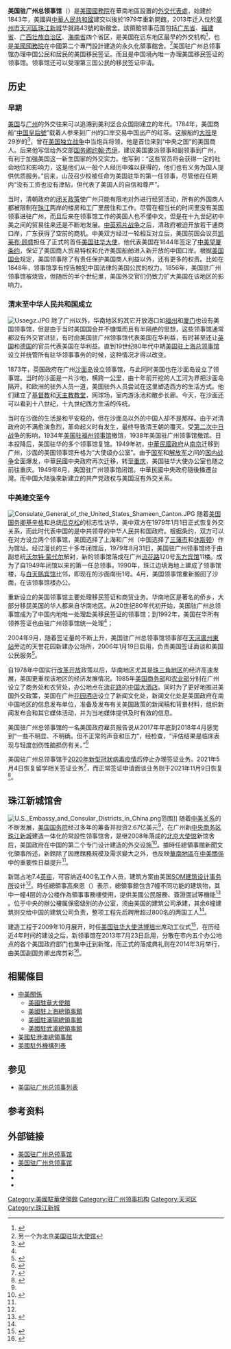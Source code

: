 {{Infobox diplomatic mission
|name = 美国驻广州总领事馆
|native_name = {{lang|en|Consulate General of the United States, Guangzhou}}
|logo = [[File:Seal_of_the_United_States_Department_of_State.svg|120px]]
|image= Consulate General of the United States in Guangzhou.jpg
|open = 1979年
|caption = <center>美國領事館位於[[珠江新城|珠江新城]]的新館舍</center>
|address = [[天河区|天河区]][[珠江新城|珠江新城]]华就路43号
|location = {{CHN}}[[廣州市|廣州市]]
|consul_general = 耿欣<small>（{{lang|en|Lisa K. Heller}}）</small>
|department = {{flagicon|USA}} [[美國驻华大使馆|美國驻华大使馆]]
  |lat_degrees = 23
  |lat_minutes = 11
  |lat_seconds = 59
  |lat_direction = N
  |long_degrees = 113
  |long_minutes = 31
  |long_seconds = 59
  |long_direction = E
}}

'''美国驻广州总领事馆'''（{{lang-en|'''Consulate General of the United States in Guangzhou'''}}）是[[美國國務院|美國國務院]]在華南地區設置的[[外交代表機構|外交代表處]]，始建於1843年，美國與[[中華人民共和國|中華人民共和國]]建交以後於1979年重新開館，2013年迁入位於[[廣州市|廣州市]][[天河區|天河區]][[珠江新城|珠江新城]]华就路43號的新館舍。該領館领事范围包括[[广东省|广东省]]、[[福建省|福建省]]、[[广西壮族自治区|广西壮族自治区]]、[[海南省|海南省]]四个省区，是美国在远东地区最早的外交机构<ref name="history">{{cite web|url=https://china.usembassy-china.org.cn/zh/embassy-consulates-zh/guanghzou-zh/|title=美国驻广州总领事馆|publisher=美国驻广州总领事馆|access-date=2018-07-08|archive-date=2018-07-08|archive-url=https://web.archive.org/web/20180708075438/https://china.usembassy-china.org.cn/zh/embassy-consulates-zh/guanghzou-zh/|dead-url=no}}</ref>，也是[[美國國務院|美國國務院]]在中國第二个專門設計建造的永久化領事館舍。<ref>另一个为北京[[美国驻华大使馆|美国驻华大使馆]]</ref>美国驻广州总领事馆办理中国公民和居民的美国移民签证。而且是中国境內唯一办理美国移民签证的领事馆。领事馆还可以受理第三国公民的移民签证申请。

== 历史 ==
=== 早期 ===
[[美国|美国]]与[[广州|广州]]的外交往来可以追溯到美利坚合众国刚建立的年代。1784年，美国商船“[[中国皇后號|中国皇后號]]”载着人参来到广州的口岸交易中国出产的红茶。这艘船的[[大班|大班]]是29岁的{{Link-en|山茂召|Samuel Shaw (consul)}}<ref>{{Cite book |title= The journals of Major Samuel Shaw, the first American consul at Canton |url= https://archive.org/details/journalsofmajors00shawiala |author=Josiah Quincy |location=Boston |publisher=Wm. Crosby and H. P. Nichols |date=1847 <!--https://archive.org/details/journalsofmajors00shawiala -->}}</ref>，曾在[[美国独立战争|美国独立战争]]中当炮兵将领，他是首位来到“中央之国”的美国商人。后来他写信给外交部[[美国国务卿|国务卿]][[约翰·杰伊|约翰·杰伊]]，建议美国委派领事和副领事到广州，有利于加强美国这一新生国家的外交实力。他写到：“这些官员将会获得一定的社会地位和影响力，这是他们从一般个人经历中难以获得的，他们也有义务为国人提供优质服务。”后来，山茂召少校被任命为美国驻华的第一任领事，尽管他在任期内“没有工资也没有津贴，但代表了美国人的自信和尊严”。

当时，清朝政府的[[锁国政策|闭关政策]]使广州只能有限地对外进行经贸活动，所有的外国商人都被限制在[[珠江|珠江]]两岸的楼房和工厂里居住和工作。尽管在相当长的时间里没有美国领事进驻广州，而且后来在领事馆工作的美国人也不懂中文，但是在十九世纪初中美之间的贸易往来还是不断地发展。[[中英鸦片战争|中英鸦片战争]]之后，清政府被迫开放若干通商口岸，广东获得了空前的商机。中美双方经过一轮相互对立后，美国前国会议员[[凯莱布·顾盛|凯莱布·顾盛]]担任了正式的首任[[美国驻华大使|美国驻华大使]]，他代表美国在1844年签定了[[中美望厦条约|中美望厦条约]]，保证了美国商人贸易特权和允许美国船舶进入新开放的中国口岸。根据[[美国国会|美国国会]]规定，美国领事除了有责任保护美国商人利益以外，还有更多的权责。比如在1848年，领事馆享有控告触犯中国法律的美国公民的权力。1856年，美国驻广州领事馆被烧毁，但随后的半个世纪里，美国外交官们仍致力扩大美国在该地区的影响力。

=== 清末至中华人民共和国成立 ===
[[File:Usaegz.JPG|thumb]]
除了广州以外，华南地区的其它开放港口如[[福州|福州]]和[[厦门|厦门]]也设有美国领事馆，但是由于当时美国国会并不慷慨而且有半隔绝的思想，这些领事馆通常都没有外交官进驻，有时由美国驻广州领事馆代表美国在华利益，有时甚至还让[[英国|英国]]和[[德国|德国]]的官员代表美国在华利益。直到19世纪80年代中期[[美国驻上海总领事馆|美国驻上海总领事馆]]设立并统管所有驻华领事事务的时候，这种情况才得以改变。

1873年，英国政府在广州[[沙面岛|沙面岛]]设立领事馆，与此同时美国也在沙面岛设立了领事馆。当时的沙面是一片沙地，横跨一公里，由十年前开挖的人工河为界把沙面岛隔开。和欧洲的驻外人员一道，美国驻外人员尝试在这里塑造西方的生活方式。他们建立了[[沙面堂|基督教]]和[[沙面露德圣母堂|天主教教堂]]，网球场，室内游泳池和散步长廊。今天，在沙面还可以看到十八世纪，十九世纪西方生活的传统。

当时在沙面的生活是和平安稳的，但在沙面岛以外的中国人却不是那样。由于对清政府的不满愈演愈烈，革命起义时有发生，最终导致清王朝的覆灭。受[[第二次中日战争|第二次中日战争]]的影响，1934年[[美国驻福州领事馆|美国驻福州领事馆]]撤馆，1938年美国驻广州领事馆撤馆。日本投降后，美国驻华的多个领事馆复馆。1949年初，[[中華民國政府|中華民國政府]]从[[南京|南京]]迁移到广州，沙面的美国领事馆升格为“大使级办公室”。由于[[中華民國國軍|国军]]和[[解放军|解放军]]之间的[[第二次国共内战|国内战争]]全面爆发，中華民國中央政府再次迁移，转至[[重庆|重庆]]，美国驻华大使办公室也随之前往重庆。1949年8月，美国驻广州领事馆闭馆。中華民國中央政府隨後播遷台灣。而中国大陆後來新建立的共产党政权与美国沒有外交关系。

=== 中美建交至今 ===
[[File:Consulate_General_of_the_United_States_Shameen_Canton.JPG|thumb]]
随着[[美国国务卿|美国国务卿]][[基辛格|基辛格]]和总统[[尼克松|尼克松]]的标志性访华，美中双方在1979年1月1日正式恢复外交关系，而此时代表中国的是中共领导的中华人民共和国政府。根据条约，双方可以在对方设立两个领事馆，美国选择了上海和广州（中国选择了[[三藩市|三藩市]]和[[休斯顿|休斯顿]]）作为馆址。经过漫长的三十多年闭馆后，1979年8月31日，美国驻广州领事馆终于由副总统[[沃尔特·蒙代尔|沃尔特·蒙代尔]]解封，新的领事馆落成在广州[[流花路|流花路]]120号[[东方宾馆_(广州)|东方宾馆]]11楼。{{tsl|en|Richard Llewellyn Williams|威廉思}}成为了自1949年闭馆以来的第一任总领事。1990年，珠江边填海地上建成了领事馆楼，与[[白天鹅宾馆|白天鹅宾馆]]比邻，即现在的沙面南街1号。4月，美国领事馆重新搬回了沙面，在该领事馆楼办公。

重新设立的美国领事馆主要处理移民签证和商贸业务。华南地区是著名的侨乡，大部分移民美国的华人都来自华南地区。从20世纪80年代初开始，美国驻广州总领事馆成为了中国内地唯一处理赴美移民签证的领事馆；到1992年，美国在华所有领养签证也由驻广州领事馆统一处理<ref name="history"/>；

2004年9月，随着签证量的不断上升，美国驻广州总领事馆领事部在[[天河区|天河]][[廣州東站|廣州東站]]旁边的天誉花园新建办公场所，2006年1月19日启用，负责美国签证面谈和美国公民服务<ref>{{cite news|title=美驻穗总领馆天誉花园领事部揭幕　签证服务窗口增加一倍|url=http://news.sohu.com/20060119/n241508498.shtml|work=南方都市报|publisher=搜狐网|date=2006-01-19|accessdate=2021-07-12|archive-date=2021-07-12|archive-url=https://web.archive.org/web/20210712165238/http://news.sohu.com/20060119/n241508498.shtml|dead-url=no}}</ref>。

自1978年中国实行[[改革开放|改革开放]]政策以后，华南地区尤其是[[珠三角地区|珠三角地区]]的经济高速发展，美国更重视该地区的经济发展情况。1985年[[美国商务部|美国商务部]]和[[美国农业部|农业部]]分别在广州设立了商务处和农贸处，办公地点在[[流花路|流花路]]的[[中国大酒店|中国大酒店]]。同时为了更好地推进美国外交政策，美国在广州[[花园酒店|花园酒店]]设立了新闻文化处，新闻文化处是美国政府在南中国地区的信息发布单位，准备及发布有关美国政策的新闻稿和背景材料，组织新闻发布会和其它媒体活动，并为当地媒体提供及时有效的信息。

美国驻广州总领事馆的一名美国政府雇员报告说从2017年年底到2018年4月感觉到“一些不明显、不明确，但不正常的声音和压力”，经检查，“评估结果是临床表现与轻度创伤性脑损伤有关。”<ref>{{cite news|author1=储百亮|title=美国称驻华外交人员报告“异常声音”，疑似脑损伤|url=https://cn.nytimes.com/china/20180524/china-guangzhou-consulate/|accessdate=2018-05-24|work=纽约时报中文网|date=2018年5月24日|archive-date=2021-03-29|archive-url=https://web.archive.org/web/20210329163816/https://cn.nytimes.com/china/20180524/china-guangzhou-consulate/|dead-url=no}}</ref>

美国驻广州总领事馆于[[2019新型冠狀病毒疫情|2020年新型冠狀病毒疫情]]后停止办理签证业务。2021年5月4日恢复留学相关签证业务<Ref>
{{cite news|title=美驻华使领馆5月4日恢复留学生面签 百余名签证官将上岗|url=https://international.caixin.com/2021-04-30/101704607.html|publisher=财新网|date=2021-04-30|accessdate=2021-10-29|archive-date=2021-11-02|archive-url=https://web.archive.org/web/20211102132359/https://international.caixin.com/2021-04-30/101704607.html|dead-url=no}}
</ref>，而正常签证申请面谈业务则于2021年11月9日恢复<ref>{{cite news|title=美国使馆官宣：11月9日恢复签证申请|url=http://news.carnoc.com/list/571/571905.html|publisher=民航资源网|date=2021-10-28|accessdate=2021-10-29|archive-date=2021-11-01|archive-url=https://web.archive.org/web/20211101230431/http://news.carnoc.com/list/571/571905.html|dead-url=no}}</ref>。

== 珠江新城馆舍 ==
[[File:U.S._Embassy_and_Consular_Districts_in_China.png|thumb]]范围]]
随着[[中美关系|中美关系]]的不断发展，[[美国国务院|美国国务院]]经过多年的筹备并投资2.67亿美元<ref name="NGC Intro"/>，在广州新[[中心商务区|中央商务区]][[珠江新城|珠江新城]]建造一体化的常設性领事馆舍，是继2008年落成的[[美国驻华大使馆|北京大使馆]]新馆舍后，美国政府在中国的第二个专门设计建造的外交设施<ref name="NGC Intro">{{cite web|url=http://guangzhou-ch.usembassy-china.org.cn/general_information_about_the_new_consulate_compound.html|title=美国驻广州总领事馆新馆舍介绍|publisher=美国驻广州总领事馆|deadurl=yes|archiveurl=https://web.archive.org/web/20130630132856/http://guangzhou-ch.usembassy-china.org.cn/general_information_about_the_new_consulate_compound.html|archivedate=2013-06-30|access-date=2013-06-08}}</ref>。據時任總領事館新聞文化領事{{Link-en|彭瑞德 (美國外交官)|Robert J. Palladino|彭瑞德}}所述，新館除了因應館務規模及需求變大之外，也反映[[華南地區|華南地區]]在[[中美關係|中美關係]]中的重要性日益提升<ref name="聯合報"/>。

新馆占地7.4[[英亩|英亩]]，可容纳近400名工作人员，建筑方案由美国[[SOM建筑设计事务所|SOM建筑设计事务所]]设计<ref name="NGC Intro"/>。時任總領事高來恩（{{lang|en|Brian L. Goldbeck}}）表示，總領事館包含7幢不同功能的建筑物，其中一幢4层的办公楼作為領事事務樓使用，提供美國公民服務、簽證面試等機能<ref name="聯合報">{{Cite news |title=廣州美領館 86億建新館 |date=2009-08-26|publisher=聯合報|page=A13|author=汪莉絹}}</ref>
。位于中央的辦公樓属保密级别的办公室，须由美国的建筑公司承建，其余6幢建筑则交给中国的建筑公司负责，整项工程先后聘用超过800名的两国工人<ref name="NGC Intro"/>。

建造工程于2009年10月展开，时任[[美国驻华大使列表|美国驻华大使]][[洪博培|洪博培]]出席动工仪式<ref>{{cite web |url=http://www.gd.chinanews.com/2009/2009-10-27/2/30491.shtml |title=美国驻广州总领事馆新馆奠基 拟四年内完工 |publisher=广东新闻网 |date=2009-10-27 |access-date=2013-07-06 |archive-date=2015-09-24 |archive-url=https://web.archive.org/web/20150924021114/http://www.gd.chinanews.com/2009/2009-10-27/2/30491.shtml |dead-url=no }}</ref>，在历经近4年时间的建设之后，新领事馆在2013年7月23日启用，分散在市内五个办公地点的各个美国政府部门也集中迁到新馆，而正式的落成典礼则在2014年3月举行，由美国副国务卿{{link-en|帕特里克·F·肯尼迪|Patrick F. Kennedy}}出席剪彩<ref>{{cite web |url=http://www.chinanews.com/gn/2014/03-05/5915433.shtml |title=美国副国务卿肯尼迪为美国驻穗总领馆新馆剪彩 |publisher=[[中国新闻社|中国新闻社]] |date=2014-03-05 |access-date=2014-03-06 |archive-date=2019-06-04 |archive-url=https://web.archive.org/web/20190604181346/http://www.chinanews.com/gn/2014/03-05/5915433.shtml |dead-url=no }}</ref>。

== 相關條目 ==
{{Portal box|國際關係|美國|中國}}
*[[中美關係|中美關係]]
**[[美國駐華大使館|美國駐華大使館]]
**[[美國駐上海總領事館|美國駐上海總領事館]]
**[[美國駐瀋陽總領事館|美國駐瀋陽總領事館]]
**[[美國駐武漢總領事館|美國駐武漢總領事館]]
*[[美國駐港澳總領事館|美國駐港澳總領事館]]
*[[美國駐外機構列表|美國駐外機構列表]]

== 参见 ==
* [[美国驻广州总领事列表|美国驻广州总领事列表]]

== 参考资料 ==
{{reflist|2}}

== 外部链接 ==
{{Commonscat|Consulate General of the United States, Guangzhou}}
* [https://china.usembassy-china.org.cn/zh/embassy-consulates-zh/guanghzou-zh/ 美国驻广州总领事馆] {{Wayback|url=https://china.usembassy-china.org.cn/zh/embassy-consulates-zh/guanghzou-zh/ |date=20180708075438 }}
* [https://china.usembassy-china.org.cn/zh/embassy-consulates-zh/guanghzou-zh/ 美国驻广州总领事馆] {{Wayback|url=https://china.usembassy-china.org.cn/embassy-consulates/guangzhou/ |date=20210502001338 }}
* {{webarchive|url=http://web.archive.org/*/http://guangzhou-ch.usembassy-china.org.cn/|title=美国驻广州总领事馆}}
* {{Sinaweibo|gzpas}}
* {{Sinablog|consulategz}}

{{駐中華人民共和國外交機構}}
{{各国驻广州外交机构}}
{{美国驻华使领馆}}
{{美國駐外機構}}

[[Category:美國駐華使領館|Category:美國駐華使領館]]
[[Category:驻广州领事机构|Category:驻广州领事机构]]
[[Category:天河区|Category:天河区]]
[[Category:珠江新城|Category:珠江新城]]